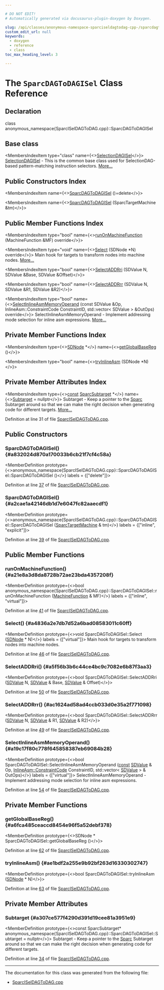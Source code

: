 ```yaml
---

# DO NOT EDIT!
# Automatically generated via docusaurus-plugin-doxygen by Doxygen.

slug: /api/classes/anonymous-namespace-sparciseldagtodag-cpp-/sparcdagtodagisel
custom_edit_url: null
keywords:
  - doxygen
  - reference
  - class
toc_max_heading_level: 3

---
```





# The `SparcDAGToDAGISel` Class Reference

<DoxygenPage pluginConfig={pluginConfig}>



## Declaration

<CodeBlock>class anonymous_namespace{SparcISelDAGToDAG.cpp}::SparcDAGToDAGISel</CodeBlock>

## Base class

<MembersIndex>

<MembersIndexItem
  type="class"
  name={<><a href="/docs/api/classes/llvm/selectiondagisel">SelectionDAGISel</a></>}>
<a href="/docs/api/classes/llvm/selectiondagisel">SelectionDAGISel</a> - This is the common base class used for SelectionDAG-based pattern-matching instruction selectors. <a href="/docs/api/classes/llvm/selectiondagisel/#details">More...</a>
</MembersIndexItem>

</MembersIndex>

## Public Constructors Index

<MembersIndex>

<MembersIndexItem
  name={<><a href="#a832024d870a170033b6cb21f7cf4c58a">SparcDAGToDAGISel</a> ()=delete</>}>
</MembersIndexItem>

<MembersIndexItem
  name={<><a href="#a2cae1a42146db1d7e6047fc82aaecdf1">SparcDAGToDAGISel</a> (SparcTargetMachine &amp;tm)</>}>
</MembersIndexItem>

</MembersIndex>

## Public Member Functions Index

<MembersIndex>

<MembersIndexItem
  type="bool"
  name={<><a href="#a21e8a3d8da8728b72ae23bda4357208f">runOnMachineFunction</a> (MachineFunction &amp;MF) override</>}>
</MembersIndexItem>

<MembersIndexItem
  type="void"
  name={<><a href="#a4836a2e7db7d52a6bad08583011c60ff">Select</a> (SDNode &#42;N) override</>}>
Main hook for targets to transform nodes into machine nodes. <a href="#a4836a2e7db7d52a6bad08583011c60ff">More...</a>
</MembersIndexItem>

<MembersIndexItem
  type="bool"
  name={<><a href="#a5f56b3b6c44ce4bc9c7082e6b87f3aa3">SelectADDRri</a> (SDValue N, SDValue &amp;Base, SDValue &amp;Offset)</>}>
</MembersIndexItem>

<MembersIndexItem
  type="bool"
  name={<><a href="#ac1624ad58ad4ccb033d0e35a2f771098">SelectADDRrr</a> (SDValue N, SDValue &amp;R1, SDValue &amp;R2)</>}>
</MembersIndexItem>

<MembersIndexItem
  type="bool"
  name={<><a href="#a19c17f80c778f645858387eb69084b28">SelectInlineAsmMemoryOperand</a> (const SDValue &amp;Op, InlineAsm::ConstraintCode ConstraintID, std::vector&lt; SDValue &gt; &amp;OutOps) override</>}>
SelectInlineAsmMemoryOperand - Implement addressing mode selection for inline asm expressions. <a href="#a19c17f80c778f645858387eb69084b28">More...</a>
</MembersIndexItem>

</MembersIndex>

## Private Member Functions Index

<MembersIndex>

<MembersIndexItem
  type={<><a href="/docs/api/classes/llvm/sdnode">SDNode</a> &#42;</>}
  name={<><a href="#a6fca485ceaccd8454e96f5a52debf378">getGlobalBaseReg</a> ()</>}>
</MembersIndexItem>

<MembersIndexItem
  type="bool"
  name={<><a href="#ae1bdf2a255e9b92bf263d16330302747">tryInlineAsm</a> (SDNode &#42;N)</>}>
</MembersIndexItem>

</MembersIndex>

## Private Member Attributes Index

<MembersIndex>

<MembersIndexItem
  type={<><a href="/docs/api/files/lib/lib/target/lib/target/aarch64/aarch64promoteconstant-cpp/#a90f8350fecae261c25be85d38b451bff">const</a> <a href="/docs/api/classes/llvm/sparcsubtarget">SparcSubtarget</a> &#42;</>}
  name={<><a href="#a307ce577f4290d391d19cee81a3951e9">Subtarget</a> = nullptr</>}>
Subtarget - Keep a pointer to the <a href="/docs/api/namespaces/llvm/sparc">Sparc</a> Subtarget around so that we can make the right decision when generating code for different targets. <a href="#a307ce577f4290d391d19cee81a3951e9">More...</a>
</MembersIndexItem>

</MembersIndex>


Definition at line 31 of file <a href="/docs/api/files/lib/lib/target/lib/target/sparc/sparciseldagtodag-cpp">SparcISelDAGToDAG.cpp</a>.

<SectionDefinition>

## Public Constructors

### SparcDAGToDAGISel() {#a832024d870a170033b6cb21f7cf4c58a}

<MemberDefinition
  prototype={<>anonymous&#95;namespace&#123;SparcISelDAGToDAG.cpp&#125;::SparcDAGToDAGISel::SparcDAGToDAGISel ()</>}
  labels = {["delete"]}>

Definition at line <a href="/docs/api/files/lib/lib/target/lib/target/sparc/sparciseldagtodag-cpp/#l00037">37</a> of file <a href="/docs/api/files/lib/lib/target/lib/target/sparc/sparciseldagtodag-cpp">SparcISelDAGToDAG.cpp</a>.
</MemberDefinition>

### SparcDAGToDAGISel() {#a2cae1a42146db1d7e6047fc82aaecdf1}

<MemberDefinition
  prototype={<>anonymous&#95;namespace&#123;SparcISelDAGToDAG.cpp&#125;::SparcDAGToDAGISel::SparcDAGToDAGISel (<a href="/docs/api/classes/llvm/sparctargetmachine">SparcTargetMachine</a> &amp; tm)</>}
  labels = {["inline", "explicit"]}>

Definition at line <a href="/docs/api/files/lib/lib/target/lib/target/sparc/sparciseldagtodag-cpp/#l00039">39</a> of file <a href="/docs/api/files/lib/lib/target/lib/target/sparc/sparciseldagtodag-cpp">SparcISelDAGToDAG.cpp</a>.
</MemberDefinition>

</SectionDefinition>

<SectionDefinition>

## Public Member Functions

### runOnMachineFunction() {#a21e8a3d8da8728b72ae23bda4357208f}

<MemberDefinition
  prototype={<>bool anonymous&#95;namespace&#123;SparcISelDAGToDAG.cpp&#125;::SparcDAGToDAGISel::runOnMachineFunction (<a href="/docs/api/classes/llvm/machinefunction">MachineFunction</a> &amp; MF)</>}
  labels = {["inline", "virtual"]}>

Definition at line <a href="/docs/api/files/lib/lib/target/lib/target/sparc/sparciseldagtodag-cpp/#l00041">41</a> of file <a href="/docs/api/files/lib/lib/target/lib/target/sparc/sparciseldagtodag-cpp">SparcISelDAGToDAG.cpp</a>.
</MemberDefinition>

### Select() {#a4836a2e7db7d52a6bad08583011c60ff}

<MemberDefinition
  prototype={<>void SparcDAGToDAGISel::Select (<a href="/docs/api/classes/llvm/sdnode">SDNode</a> &#42; N)</>}
  labels = {["virtual"]}>
Main hook for targets to transform nodes into machine nodes.

Definition at line <a href="/docs/api/files/lib/lib/target/lib/target/sparc/sparciseldagtodag-cpp/#l00046">46</a> of file <a href="/docs/api/files/lib/lib/target/lib/target/sparc/sparciseldagtodag-cpp">SparcISelDAGToDAG.cpp</a>.
</MemberDefinition>

### SelectADDRri() {#a5f56b3b6c44ce4bc9c7082e6b87f3aa3}

<MemberDefinition
  prototype={<>bool SparcDAGToDAGISel::SelectADDRri (<a href="/docs/api/classes/llvm/sdvalue">SDValue</a> N, <a href="/docs/api/classes/llvm/sdvalue">SDValue</a> &amp; Base, <a href="/docs/api/classes/llvm/sdvalue">SDValue</a> &amp; Offset)</>}>

Definition at line <a href="/docs/api/files/lib/lib/target/lib/target/sparc/sparciseldagtodag-cpp/#l00050">50</a> of file <a href="/docs/api/files/lib/lib/target/lib/target/sparc/sparciseldagtodag-cpp">SparcISelDAGToDAG.cpp</a>.
</MemberDefinition>

### SelectADDRrr() {#ac1624ad58ad4ccb033d0e35a2f771098}

<MemberDefinition
  prototype={<>bool SparcDAGToDAGISel::SelectADDRrr (<a href="/docs/api/classes/llvm/sdvalue">SDValue</a> N, <a href="/docs/api/classes/llvm/sdvalue">SDValue</a> &amp; R1, <a href="/docs/api/classes/llvm/sdvalue">SDValue</a> &amp; R2)</>}>

Definition at line <a href="/docs/api/files/lib/lib/target/lib/target/sparc/sparciseldagtodag-cpp/#l00049">49</a> of file <a href="/docs/api/files/lib/lib/target/lib/target/sparc/sparciseldagtodag-cpp">SparcISelDAGToDAG.cpp</a>.
</MemberDefinition>

### SelectInlineAsmMemoryOperand() {#a19c17f80c778f645858387eb69084b28}

<MemberDefinition
  prototype={<>bool SparcDAGToDAGISel::SelectInlineAsmMemoryOperand (<a href="/docs/api/files/lib/lib/target/lib/target/aarch64/aarch64promoteconstant-cpp/#a90f8350fecae261c25be85d38b451bff">const</a> <a href="/docs/api/classes/llvm/sdvalue">SDValue</a> &amp; Op, <a href="/docs/api/classes/llvm/inlineasm/#af73223719f15f8ca95f36ce43aa9d6d0">InlineAsm::ConstraintCode</a> ConstraintID, std::vector&lt; <a href="/docs/api/classes/llvm/sdvalue">SDValue</a> &gt; &amp; OutOps)</>}
  labels = {["virtual"]}>
SelectInlineAsmMemoryOperand - Implement addressing mode selection for inline asm expressions.

Definition at line <a href="/docs/api/files/lib/lib/target/lib/target/sparc/sparciseldagtodag-cpp/#l00054">54</a> of file <a href="/docs/api/files/lib/lib/target/lib/target/sparc/sparciseldagtodag-cpp">SparcISelDAGToDAG.cpp</a>.
</MemberDefinition>

</SectionDefinition>

<SectionDefinition>

## Private Member Functions

### getGlobalBaseReg() {#a6fca485ceaccd8454e96f5a52debf378}

<MemberDefinition
  prototype={<>SDNode &#42; SparcDAGToDAGISel::getGlobalBaseReg ()</>}>

Definition at line <a href="/docs/api/files/lib/lib/target/lib/target/sparc/sparciseldagtodag-cpp/#l00062">62</a> of file <a href="/docs/api/files/lib/lib/target/lib/target/sparc/sparciseldagtodag-cpp">SparcISelDAGToDAG.cpp</a>.
</MemberDefinition>

### tryInlineAsm() {#ae1bdf2a255e9b92bf263d16330302747}

<MemberDefinition
  prototype={<>bool SparcDAGToDAGISel::tryInlineAsm (<a href="/docs/api/classes/llvm/sdnode">SDNode</a> &#42; N)</>}>

Definition at line <a href="/docs/api/files/lib/lib/target/lib/target/sparc/sparciseldagtodag-cpp/#l00063">63</a> of file <a href="/docs/api/files/lib/lib/target/lib/target/sparc/sparciseldagtodag-cpp">SparcISelDAGToDAG.cpp</a>.
</MemberDefinition>

</SectionDefinition>

<SectionDefinition>

## Private Member Attributes

### Subtarget {#a307ce577f4290d391d19cee81a3951e9}

<MemberDefinition
  prototype={<>const SparcSubtarget&#42; anonymous&#95;namespace&#123;SparcISelDAGToDAG.cpp&#125;::SparcDAGToDAGISel::Subtarget = nullptr</>}>
Subtarget - Keep a pointer to the <a href="/docs/api/namespaces/llvm/sparc">Sparc</a> Subtarget around so that we can make the right decision when generating code for different targets.

Definition at line <a href="/docs/api/files/lib/lib/target/lib/target/sparc/sparciseldagtodag-cpp/#l00034">34</a> of file <a href="/docs/api/files/lib/lib/target/lib/target/sparc/sparciseldagtodag-cpp">SparcISelDAGToDAG.cpp</a>.
</MemberDefinition>

</SectionDefinition>

<hr/>

The documentation for this class was generated from the following file:

<ul>
<li><a href="/docs/api/files/lib/lib/target/lib/target/sparc/sparciseldagtodag-cpp">SparcISelDAGToDAG.cpp</a></li>
</ul>

</DoxygenPage>

